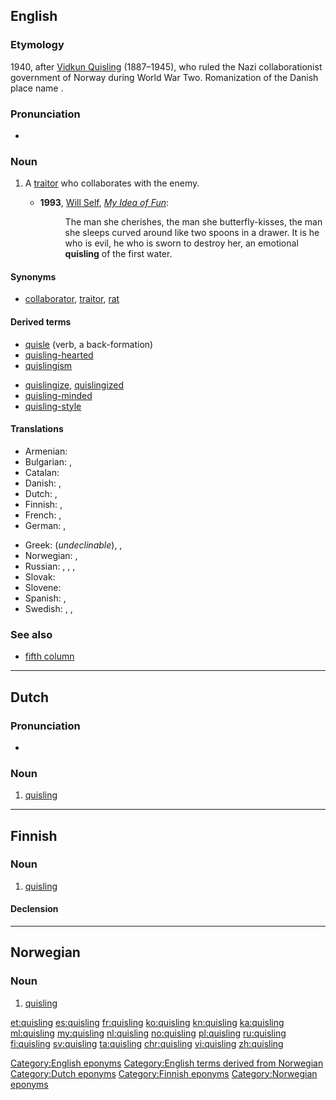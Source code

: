 {{also|Quisling}}
==English==
{{was wotd|2012|July|16}}
===Etymology===
1940, after [[w:Vidkun Quisling|Vidkun Quisling]] (1887–1945), who ruled the Nazi collaborationist government of Norway during World War Two. Romanization of the Danish place name {{term|Kvislemark|lang=da}}.

===Pronunciation===
* {{IPA|/ˈkwɪzlɪŋ/}}

===Noun===
{{en-noun}}

# {{context|pejorative|lang=en}} A [[traitor]] who collaborates with the enemy.
#* '''1993''', [[w:Will Self|Will Self]], ''[[w:My Idea of Fun|My Idea of Fun]]'':
#*: The man she cherishes, the man she butterfly-kisses, the man she sleeps curved around like two spoons in a drawer.  It is he who is evil, he who is sworn to destroy her, an emotional '''quisling''' of the first water.
{{seeCites}}
====Synonyms====
* {{sense|traitor}} [[collaborator]], [[traitor]], [[rat]]

====Derived terms====
{{rel-top|terms derived from ''quisling (noun)''}}
* [[quisle]] (verb, a back-formation)
* [[quisling-hearted]]
* [[quislingism]]
{{rel-mid}}
* [[quislingize]], [[quislingized]]
* [[quisling-minded]]
* [[quisling-style]]
{{rel-bottom}}

====Translations====
{{trans-top|traitor}}
* Armenian: {{t-|hy|կվիսլինգ|tr=kvisling|sc=Armn}}
* Bulgarian: {{t+|bg|предател|m}}, {{t+|bg|изменник|m}}
* Catalan: {{t-|ca|col·laboracionista|m|f}}
* Danish: {{t-|da|quisling|c}}, {{t-|da|landsforræder|c}}
* Dutch: {{t+|nl|quisling|m}}, {{t-|nl|landverrader|m}}
* Finnish: {{t+|fi|quisling}}, {{t-|fi|maanpetturi}}
* French: {{t+|fr|quisling|m}}, {{t+|fr|collabo|m|f}}
* German: {{t-|de|Kollaborateur|m}}, {{t+|de|Verräter|m}}
{{trans-mid}}
* Greek: {{t-|el|κουίσλινγκ|m|tr=kuísling|sc=Grek}} (''undeclinable''), {{t+|el|δωσίλογος|m|tr=đosílogos|sc=Grek}}, {{t+|el|προδότης|m|tr=prođótis|sc=Grek}} {{qualifier|formally}}
* Norwegian: {{t+|no|quisling|m}}, {{t-|no|landsforræder|m}}
* Russian: {{t-|ru|квислинг|m|tr=kvísling|sc=Cyrl}}, {{t+|ru|коллаборационист|m|tr=kollaboracioníst|sc=Cyrl}}, {{t+|ru|предатель|m|tr=predátelʹ|sc=Cyrl}}, {{t+|ru|изменник|m|tr=izménnik|sc=Cyrl}}
* Slovak: {{t-|sk|kvisling|m}}
* Slovene: {{t-|sl|kvizling|m}}
* Spanish: {{t-|es|colaboracionista|m|f}}, {{t+|es|traidor|m}}
* Swedish: {{t+|sv|quisling|c}}, {{t+|sv|landsförrädare|c}}, {{t-|sv|femtekolonnare|c}}
{{trans-bottom}}

===See also===
* [[fifth column]]

[[Category:English eponyms]]
[[Category:English terms derived from Norwegian]]

----

==Dutch==

===Pronunciation===
* {{IPA|lang=nl|/ˈkʋɪs.lɪŋ/}}

===Noun===
{{nl-noun|m|quislingen|quislingetje}}

# [[#English|quisling]]

[[Category:Dutch eponyms]]

----

==Finnish==

===Noun===
{{fi-noun}}

# [[#English|quisling]]

====Declension====
{{fi-decl-risti|quisling|i=0}}

[[Category:Finnish eponyms]]

----

==Norwegian==

===Noun===
{{head|no|noun}}

# [[#English|quisling]]

[[Category:Norwegian eponyms]]

[[et:quisling]]
[[es:quisling]]
[[fr:quisling]]
[[ko:quisling]]
[[kn:quisling]]
[[ka:quisling]]
[[ml:quisling]]
[[my:quisling]]
[[nl:quisling]]
[[no:quisling]]
[[pl:quisling]]
[[ru:quisling]]
[[fi:quisling]]
[[sv:quisling]]
[[ta:quisling]]
[[chr:quisling]]
[[vi:quisling]]
[[zh:quisling]]